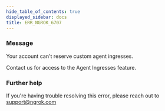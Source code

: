 ```yaml
---
hide_table_of_contents: true
displayed_sidebar: docs
title: ERR_NGROK_6707
---
```


### Message

Your account can't reserve custom agent ingresses.

Contact us for access to the Agent Ingresses feature.

### Further help

If you're having trouble resolving this error, please reach out to [support@ngrok.com](mailto:support@ngrok.com?subject=Help%20with%20ERR_NGROK_6707)

